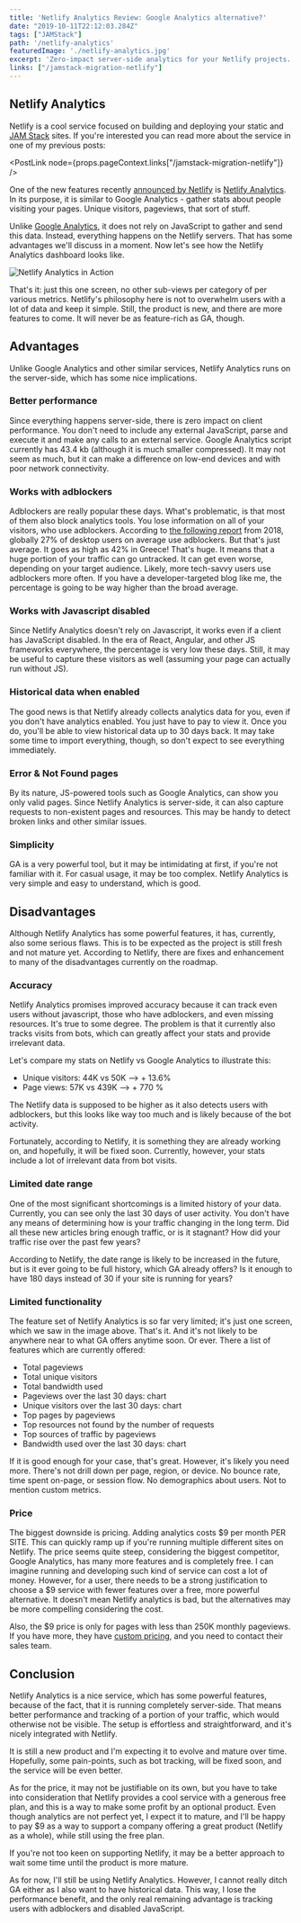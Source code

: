 ```yaml
---
title: 'Netlify Analytics Review: Google Analytics alternative?'
date: "2019-10-11T22:12:03.284Z"
tags: ["JAMStack"]
path: '/netlify-analytics'
featuredImage: './netlify-analytics.jpg'
excerpt: 'Zero-impact server-side analytics for your Netlify projects. Works even with adblockers.'
links: ["/jamstack-migration-netlify"]
---
```


<PostHeader frontmatter={props.data.mdx.frontmatter} />

## Netlify Analytics
Netlify is a cool service focused on building and deploying your static and [JAM Stack](https://www.vojtechruzicka.com/gatsby-migration/) sites. If you're interested you can read more about the service in one of my previous posts:

<PostLink node={props.pageContext.links["/jamstack-migration-netlify"]} />

One of the new features recently [announced by Netlify](https://www.netlify.com/blog/2019/07/10/netlify-analytics-accurate-insights-without-performance-impacts/) is [Netlify Analytics](https://www.netlify.com/products/analytics/). In its purpose, it is similar to Google Analytics - gather stats about people visiting your pages. Unique visitors, pageviews, that sort of stuff.

Unlike [Google Analytics](https://analytics.google.com/analytics/), it does not rely on JavaScript to gather and send this data. Instead, everything happens on the Netlify servers. That has some advantages we'll discuss in a moment. Now let's see how the Netlify Analytics dashboard looks like.

![Netlify Analytics in Action](netlify-analytics-example.png)

That's it: just this one screen, no other sub-views per category of per various metrics. Netlify's philosophy here is not to overwhelm users with a lot of data and keep it simple. Still, the product is new, and there are more features to come. It will never be as feature-rich as GA, though.

## Advantages
Unlike Google Analytics and other similar services, Netlify Analytics runs on the server-side, which has some nice implications.

### Better performance
Since everything happens server-side, there is zero impact on client performance. You don't need to include any external JavaScript, parse and execute it and make any calls to an external service. Google Analytics script currently has 43.4 kb (although it is much smaller compressed). It may not seem as much, but it can make a difference on low-end devices and with poor network connectivity.

### Works with adblockers
Adblockers are really popular these days. What's problematic, is that most of them also block analytics tools. You lose information on all of your visitors, who use adblockers. According to [the following report](https://www.statista.com/statistics/351862/adblocking-usage/) from 2018, globally 27% of desktop users on average use adblockers. But that's just average. It goes as high as 42% in Greece! That's huge. It means that a huge portion of your traffic can go untracked. It can get even worse, depending on your target audience. Likely, more tech-savvy users use adblockers more often. If you have a developer-targeted blog like me, the percentage is going to be way higher than the broad average. 

### Works with Javascript disabled
Since Netlify Analytics doesn't rely on Javascript, it works even if a client has JavaScript disabled. In the era of React, Angular, and other JS frameworks everywhere, the percentage is very low these days. Still, it may be useful to capture these visitors as well (assuming your page can actually run without JS).

### Historical data when enabled
The good news is that Netlify already collects analytics data for you, even if you don't have analytics enabled. You just have to pay to view it. Once you do, you'll be able to view historical data up to 30 days back. It may take some time to import everything, though, so don't expect to see everything immediately.

### Error & Not Found pages
By its nature, JS-powered tools such as Google Analytics, can show you only valid pages. Since Netlify Analytics is server-side, it can also capture requests to non-existent pages and resources. This may be handy to detect broken links and other similar issues.

### Simplicity
GA is a very powerful tool, but it may be intimidating at first, if you're not familiar with it. For casual usage, it may be too complex. Netlify Analytics is very simple and easy to understand, which is good.

## Disadvantages
Although Netlify Analytics has some powerful features, it has, currently, also some serious flaws. This is to be expected as the project is still fresh and not mature yet. According to Netlify, there are fixes and enhancement to many of the disadvantages currently on the roadmap.

### Accuracy
Netlify Analytics promises improved accuracy because it can track even users without javascript, those who have adblockers, and even missing resources. It's true to some degree. The problem is that it currently also tracks visits from bots, which can greatly affect your stats and provide irrelevant data.

Let's compare my stats on Netlify vs Google Analytics to illustrate this:

- Unique visitors: 44K vs 50K ⟶ + 13.6%
- Page views: 57K vs 439K ⟶ + 770 %

The Netlify data is supposed to be higher as it also detects users with adblockers, but this looks like way too much and is likely because of the bot activity.

Fortunately, according to Netlify, it is something they are already working on, and hopefully, it will be fixed soon. Currently, however, your stats include a lot of irrelevant data from bot visits.

### Limited date range
One of the most significant shortcomings is a limited history of your data. Currently, you can see only the last 30 days of user activity. You don't have any means of determining how is your traffic changing in the long term. Did all these new articles bring enough traffic, or is it stagnant? How did your traffic rise over the past few years?

According to Netlify, the date range is likely to be increased in the future, but is it ever going to be full history, which GA already offers? Is it enough to have 180 days instead of 30 if your site is running for years?

### Limited functionality
The feature set of Netlify Analytics is so far very limited; it's just one screen, which we saw in the image above. That's it. And it's not likely to be anywhere near to what GA offers anytime soon. Or ever. There a list of features which are currently offered:

- Total pageviews
- Total unique visitors
- Total bandwidth used
- Pageviews over the last 30 days: chart
- Unique visitors over the last 30 days: chart
- Top pages by pageviews
- Top resources not found by the number of requests
- Top sources of traffic by pageviews
- Bandwidth used over the last 30 days: chart 

If it is good enough for your case, that's great. However, it's likely you need more. There's not drill down per page, region, or device. No bounce rate, time spent on-page, or session flow. No demographics about users. Not to mention custom metrics.

### Price
The biggest downside is pricing. Adding analytics costs $9 per month PER SITE. This can quickly ramp up if you're running multiple different sites on Netlify. The price seems quite steep, considering the biggest competitor, Google Analytics, has many more features and is completely free. I can imagine running and developing such kind of service can cost a lot of money. However, for a user, there needs to be a strong justification to choose a $9 service with fewer features over a free, more powerful alternative. It doesn't mean Netlify analytics is bad, but the alternatives may be more compelling considering the cost.

Also, the $9 price is only for pages with less than 250K monthly pageviews. If you have more, they have [custom pricing](https://www.netlify.com/pricing/#analytics), and you need to contact their sales team.

## Conclusion
Netlify Analytics is a nice service, which has some powerful features, because of the fact, that it is running completely server-side. That means better performance and tracking of a portion of your traffic, which would otherwise not be visible. The setup is effortless and straightforward, and it's nicely integrated with Netlify.

It is still a new product and I'm expecting it to evolve and mature over time. Hopefully, some pain-points, such as bot tracking, will be fixed soon, and the service will be even better.

As for the price, it may not be justifiable on its own, but you have to take into consideration that Netlify provides a cool service with a generous free plan, and this is a way to make some profit by an optional product. Even though analytics are not perfect yet, I expect it to mature, and I'll be happy to pay $9 as a way to support a company offering a great product (Netlify as a whole), while still using the free plan.

If you're not too keen on supporting Netlify, it may be a better approach to wait some time until the product is more mature.

As for now, I'll still be using Netlify Analytics. However, I cannot really ditch GA either as I also want to have historical data. This way, I lose the performance benefit, and the only real remaining advantage is tracking users with adblockers and disabled JavaScript.